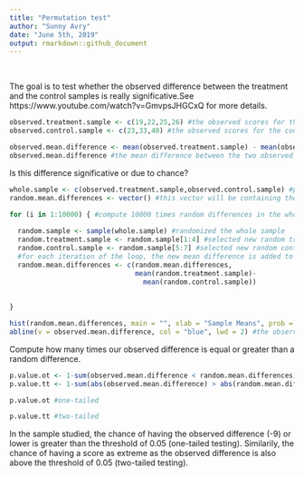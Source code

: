 ---
title: "Permutation test"
author: "Sunny Avry"
date: "June 5th, 2019"
output: rmarkdown::github_document
--- 

<br>

The goal is to test whether the observed difference between the treatment and the control samples is really significative.See https://www.youtube.com/watch?v=GmvpsJHGCxQ for more details.

```{r}
observed.treatment.sample <- c(19,22,25,26) #the observed scores for the treatment group
observed.control.sample <- c(23,33,40) #the observed scores for the control group
```

```{r}
observed.mean.difference <- mean(observed.treatment.sample) - mean(observed.control.sample)
observed.mean.difference #the mean difference between the two observed groups
```


Is this difference significative or due to chance?


```{r}
whole.sample <- c(observed.treatment.sample,observed.control.sample) #put together the two samples
random.mean.differences <- vector() #this vector will be containing the mean differences of each loop iteration
```


```{r}
for (i in 1:10000) { #compute 10000 times random differences in the whole sample
  
  random.sample <- sample(whole.sample) #randomized the whole sample
  random.treatment.sample <- random.sample[1:4] #selected new random treatment sample
  random.control.sample <- random.sample[5:7] #selected new random control sample
  #for each iteration of the loop, the new mean difference is added to the vector
  random.mean.differences <- c(random.mean.differences, 
                               mean(random.treatment.sample)-
                                 mean(random.control.sample)) 
  
  
}
```


```{r}
hist(random.mean.differences, main = "", xlab = "Sample Means", prob = F, col = "darkred")
abline(v = observed.mean.difference, col = "blue", lwd = 2) #the observed value on the histogram
```


Compute how many times our observed difference is equal or greater than a random difference.

```{r}
p.value.ot <- 1-sum(observed.mean.difference < random.mean.differences) / length(random.mean.differences)
p.value.tt <- 1-sum(abs(observed.mean.difference) > abs(random.mean.differences)) / length(random.mean.differences)

p.value.ot #one-tailed
```
```{r}
p.value.tt #two-tailed
```

In the sample studied, the chance of having the observed difference (-9) or lower is greater than the threshold of 0.05 (one-tailed testing). Similarily, the chance of having a score as extreme as the observed difference is also above the threshold of 0.05 (two-tailed testing).